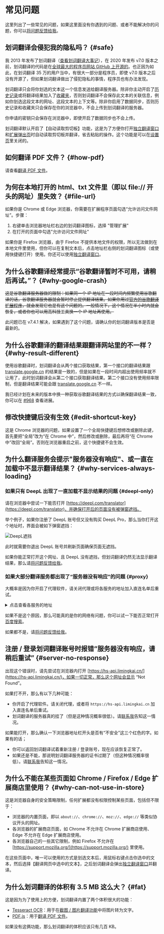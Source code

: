 # 常见问题

这里列出了一些常见的问题，如果这里面没有你遇到的问题、或者不能解决你的问题，你可以[将问题反馈给我](issues.mdx)。

## 划词翻译会侵犯我的隐私吗？ {#safe}

我 2013 年发布了划词翻译（[查看划词翻译大事记](histroy.md)），在 2020 年发布 v7.0 版本之前，划词翻译的代码是在[全球最大的程序员网站 GitHub 上开源的](https://github.com/lmk123/crx-selection-translate)。也正因为如此，在划词翻译 35 万的用户当中，有很大一部分是程序员，即使 v7.0 版本之后没有开源了，但如果划词翻译做出了侵犯隐私的事情，程序员也有办法发现。

划词翻译只会将你划选的文本这一个信息发送给翻译服务器。除非你主动开启了[历史记录](guides/history.md)或将翻译结果加入了[收藏夹](guides/fav.md)，否则划词翻译不会保存此文本的关联信息，例如你划选这段文本的网址、这段文本的上下文等。除非你启用了数据同步，否则历史记录和收藏夹只会保存在你的浏览器中，不会上传到划词翻译的服务器。

你申请的密钥只会保存在浏览器中，即使开启了数据同步也不会上传。

划词翻译默认开启了【自动读取剪切板】功能，这是为了方便你打开[独立翻译窗口](guides/standalone.md)和[扩展弹出页](guides/popup.md)时自动读取剪切板并翻译，省去粘贴的操作。这个功能是可以在[设置页](guides/options.md)里关闭的。

## 如何翻译 PDF 文件？ {#how-pdf}

请查看[翻译 PDF 文件](guides/pdf.md)。

## 为何在本地打开的 html、txt 文件里（即以 file:// 开头的网址）里失效？ {#file-url}

如果你是 Chrome 或 Edge 浏览器，你需要在扩展程序页面勾选“允许访问文件网址”。步骤：

1. 右键单击浏览器地址栏右边的划词翻译图标，选择 "管理扩展"
2. 在打开的页面中勾选"允许访问文件网址"

如果你是 Firefox 浏览器，由于 Firefox 不提供本地文件的权限，所以无法做到在本地文件里使用，但你可以在复制文本后，点击地址栏右侧的划词翻译图标（或使用快捷键打开）使用。你还可以使用[独立翻译窗口](guides/standalone.md)。

## 为什么谷歌翻译经常提示“谷歌翻译暂时不可用，请稍后再试。”？ {#why-google-crash}

~~这是谷歌翻译服务器做的限制：如果同一个 IP 地址在一段时间内频繁使用谷歌翻译的话，谷歌翻译服务器就会暂时停止提供翻译结果。如果你用过[官方的谷歌翻译扩展程序](https://chrome.google.com/webstore/detail/aapbdbdomjkkjkaonfhkkikfgjllcleb)，就会发现它也是有这个问题的。一般情况下，这个情况在半小时内就会恢复，或者你也可以用高科技工具换一个 IP 地址再使用。~~

此问题已在 v7.4.1 解决，如果遇到了这个问题，请确认你的划词翻译版本是否是最新的。

## 为什么谷歌翻译的翻译结果跟翻译网站里的不一样？ {#why-result-different}

使用谷歌翻译时，划词翻译会从两个接口获取结果，第一个接口的翻译结果跟 [translate.google.cn](https://translate.google.cn) 的结果是一致的，但是如果在一段时间内超出使用频率就不让用了，此时划词翻译会从第二个接口获取翻译结果。第二个接口没有使用频率限制，但是翻译结果可能会跟 [translate.google.cn](https://translate.google.cn) 不一样。

我已经计划在未来的版本中换一种获取谷歌翻译结果的方式以确保翻译结果一致，你可以在 [#968](https://github.com/lmk123/crx-selection-translate/issues/968) 查看进展。

## 修改快捷键后没有生效 {#edit-shortcut-key}

这是 Chrome 浏览器的问题，如果设置了一个全局快捷键后想修改或删除此键，首先要把“全局”改为“在 Chrome 中”，然后修改或删除，最后再将“在 Chrome 中”改回“全局”。否则在浏览器重启之前，这个快捷键不会生效。

## 为什么翻译服务会提示"服务器没有响应"、或一直在加载中不显示翻译结果？ {#why-services-always-loading}

### 如果只有 DeepL 出现了一直加载不显示结果的问题 {#deepl-only}

请在浏览器中尝试一下能否打开 [https://deepl.com/translator](https://deepl.com/translator)，并确保打开后的页面没有被弹窗遮挡。

举个例子，如果你注册了 DeepL 账号但又没有购买 DeepL Pro，那么当你打开这个地址时，界面会被如下弹窗遮挡：

![DeepL遮挡](./d.png)

此时就需要你退出 DeepL 账号并刷新页面确保页面无遮挡。

如果你能正常打开这个网址、且 DeepL 没有遮挡，但划词翻译仍然无法显示翻译结果，那么请[将问题反馈给我](issues.mdx)。

### 如果大部分翻译服务都出现了“服务器没有响应”的问题 {#proxy}

大概率是因为你开启了代理软件，请关闭代理或将各服务的地址加入直连名单后重试。

<details style={{ marginBottom: 20 }}>
  <summary>点击查看各服务的地址</summary>
  <table>
    <thead>
      <tr>
        <th>服务名称</th>
        <th>服务地址</th>
      </tr>
    </thead>
    <tbody>
      <tr>
        <td>划词翻译的相关服务</td>
        <td>
          <code>https://hs-api.limingkai.cn</code>
        </td>
      </tr>
      <tr>
        <td>百度翻译</td>
        <td>
          <code>https://fanyi-api.baidu.com</code>
        </td>
      </tr>
      <tr>
        <td>腾讯翻译君</td>
        <td>
          <code>https://tmt.ap-shanghai.tencentcloudapi.com</code>
        </td>
      </tr>
      <tr>
        <td>彩云小译</td>
        <td>
          <code>https://api.interpreter.caiyunai.com</code>
        </td>
      </tr>
      <tr>
        <td>阿里翻译</td>
        <td>
          <code>https://mt.cn-hangzhou.aliyuncs.com</code>
        </td>
      </tr>
      <tr>
        <td>搜狗翻译</td>
        <td>
          <code>https://https://fanyi.sogou.com</code>
        </td>
      </tr>
      <tr>
        <td>有道翻译</td>
        <td>
          <code>https://openapi.youdao.com</code>
        </td>
      </tr>
      <tr>
        <td>百度通用文字识别</td>
        <td>
          <code>https://aip.baidubce.com</code>
        </td>
      </tr>
    </tbody>
  </table>
</details>

如果不是这个原因，那么可能真的是你的网络有问题，你可以试一下能否正常打开[百度搜索](https://www.baidu.com)。

如果都不是，请[将问题反馈给我](issues.mdx)。

## 注册 / 登录划词翻译账号时报错“服务器没有响应，请稍后重试” {#server-no-response}

出现这个错误时，请先尝试在浏览器内打开 [https://hs-api.limingkai.cn/](https://hs-api.limingkai.cn/)，如果一切正常，那么这个网址会显示 “Not Found”。

如果打不开，那么有以下几种可能：

- 你开启了代理软件。请关闭代理，或者将 `https://hs-api.limingkai.cn` 加入直连名单后重试。
- 划词翻译的服务器真的挂了（但是这种情况概率很低）。请[联系我](issues.mdx)告知这一情况。

如果能打开，那么确认一下浏览器地址栏开头是否有“不安全”这三个红色的字。如果有的话；

- 你可以返回划词翻译试着重新注册 / 登录账号，现在应该恢复正常了。
- 如果还是不能，那说明划词翻译服务器的证书过期了（但这种情况概率很低）。请[联系我](issues.mdx)告知这一情况。

## 为什么不能在某些页面如 Chrome / Firefox / Edge 扩展商店里使用？ {#why-can-not-use-in-store}

这是浏览器自身的安全策略限制，任何扩展都没有权限控制某些页面，包括但不限于：

- 浏览器的内置页面，即以 `about://`、`chrome://`、`moz://`、`edge://` 等类似协议开头的网址。
- 各浏览器的扩展商店页面，如 Chrome 不允许在 Chrome 扩展商店使用、Edge 不允许在 Edge 扩展商店使用。
- 各浏览器自己的一些其它限制，例如 Firefox 不允许在 [https://support.mozilla.org/](https://support.mozilla.org/) 里使用。

在这些页面中，唯一可以使用的方式是划选文本后，用鼠标右键点击你选中的文本，然后选择【翻译网页中选中的文本】，之后划词翻译会弹出[独立翻译窗口](guides/standalone.md)并翻译。

## 为什么划词翻译的体积有 3.5 MB 这么大？ {#fat}

这是因为为了使用上的方便，划词翻译内置了两个体积很大的功能：

- [Tesseract OCR](https://tesseract-ocr.github.io/)：用于在[截图 / 图片翻译功能](guides/screenshot.md)中将图片转为文字。
- [PDF.js](https://mozilla.github.io/pdf.js/)：用于[翻译 PDF 文件](guides/pdf.md)。

如果没有这俩功能，那么划词翻译的体积应该只有几百 KB。
